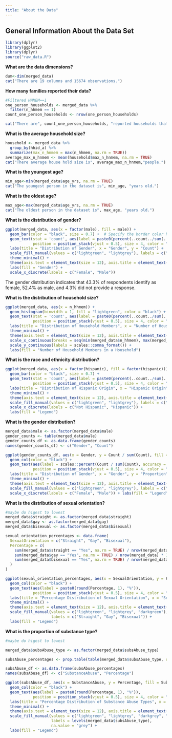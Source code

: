 ```yaml
---
title: "About the Data"
---
```


## General Information About the Data Set

```r
library(dplyr)
library(ggplot2)
library(dplyr)
source("raw_data.R")

```

**What are the data dimensions?**

```r
dum<-dim(merged_data)
cat("There are 19 columns and 15674 observations.")
```

**How many families reported their data?**

```r
#Filtered HHMEM==1 
one_person_households <- merged_data %>%
  filter(n_hhmem == 1)
count_one_person_households <- nrow(one_person_households)

cat("There are", count_one_person_households, "reported households that have 1 person.")
```

**What is the average household size?**

```r

household <- merged_data %>%
  group_by(hhid_a) %>%
  summarize(max_n_hnmem = max(n_hhmem, na.rm = TRUE))
average_max_n_hnmem <- mean(household$max_n_hnmem, na.rm = TRUE)
cat("There average house hold size is", average_max_n_hnmem,"people.")

```

**What is the youngest age?**

```r
min_age<-min(merged_data$age_yrs, na.rm = TRUE)
cat("The youngest person in the dataset is", min_age, "years old.")
```

**What is the oldest age?**

```r
max_age<-max(merged_data$age_yrs, na.rm = TRUE)
cat("The oldest person in the dataset is", max_age, "years old.")
```

**What is the distribution of gender?**

```r

ggplot(merged_data, aes(x = factor(male), fill = male)) +
  geom_bar(color = "black", size = 0.7) +  # Specify the border color here
  geom_text(stat = 'count', aes(label = paste0(percent(..count../sum(..count..), accuracy = 0.1))),
            position = position_stack(vjust = 0.5), size = 4, color = "black") +
  labs(title = "Distribution of Gender", x = "Gender", y = "Count") +
  scale_fill_manual(values = c("lightgreen", "lightgrey"), labels = c("Female", "Male"), name = "Gender") +
  theme_minimal() +
  theme(axis.text = element_text(size = 12), axis.title = element_text(size = 14, face = "bold"), plot.title = element_text(size = 16, face = "bold")) +
  labs(fill = "Gender") +
  scale_x_discrete(labels = c("Female", "Male"))
```

The gender distribution indicates that 43.3% of respondents identify as female, 52.4% as male, and 4.3% did not provide a response.

**What is the distribution of household size?**

```r

ggplot(merged_data, aes(x = n_hhmem)) +
  geom_histogram(binwidth = 1, fill = "lightgreen", color = "black") +  # Specify the border color here
  geom_text(stat = 'count', aes(label = paste0(percent(..count../sum(..count..), accuracy = 0.1))),
            position = position_stack(vjust = 0.5), size = 4, color = "black") +
  labs(title = "Distribution of Household Members", x = "Number of Household Members", y = "Count") +
  theme_minimal() +
  theme(axis.text = element_text(size = 12), axis.title = element_text(size = 14, face = "bold"), plot.title = element_text(size = 16, face = "bold")) +
  scale_x_continuous(breaks = seq(min(merged_data$n_hhmem), max(merged_data$n_hhmem), by = 1)) +
  scale_y_continuous(labels = scales::comma_format()) +
  labs(fill = "Number of Household Members in a Household")

```

**What is the race and ethnicity distribution?**

```r
ggplot(merged_data, aes(x = factor(hispanic), fill = factor(hispanic))) +
  geom_bar(color = "black", size = 0.7) +  
  geom_text(stat = 'count', aes(label = paste0(percent(..count../sum(..count..), accuracy = 0.1))),
            position = position_stack(vjust = 0.5), size = 4, color = "black") +
  labs(title = "Distribution of Hispanic Origin", x = "Hispanic Origin", y = "Count") +
  theme_minimal() +
  theme(axis.text = element_text(size = 12), axis.title = element_text(size = 14, face = "bold"), plot.title = element_text(size = 16, face = "bold")) +
  scale_fill_manual(values = c("lightgreen", "lightgrey"), labels = c("Not Hispanic", "Hispanic")) +
  scale_x_discrete(labels = c("Not Hispanic", "Hispanic")) +
  labs(fill = "Legend")
```

**What is the gender distribution?**

```r

merged_data$male <- as.factor(merged_data$male)
gender_counts <- table(merged_data$male)
gender_counts_df <- as.data.frame(gender_counts)
names(gender_counts_df) <- c("Gender", "Count")

ggplot(gender_counts_df, aes(x = Gender, y = Count / sum(Count), fill = Gender)) +
  geom_col(color = "black") +
  geom_text(aes(label = scales::percent(Count / sum(Count), accuracy = 0.1)),
            position = position_stack(vjust = 0.5), size = 4, color = "black") +
  labs(title = "Distribution of Gender", x = "Gender", y = "Proportion") +
  theme_minimal() +
  theme(axis.text = element_text(size = 12), axis.title = element_text(size = 14, face = "bold"), plot.title = element_text(size = 16, face = "bold")) +
  scale_fill_manual(values = c("lightgreen", "lightgrey"), labels = c("Female", "Male")) +
  scale_x_discrete(labels = c("Female", "Male")) + labs(fill = "Legend")
```

**What is the distribution of sexual orientation?**

```r

#maybe do higest to lowest
merged_data$straight <- as.factor(merged_data$straight)
merged_data$gay <- as.factor(merged_data$gay)
merged_data$bisexual <- as.factor(merged_data$bisexual)

sexual_orientation_percentages <- data.frame(
  SexualOrientation = c("Straight", "Gay", "Bisexual"),
  Percentage = c(
    sum(merged_data$straight == "Yes", na.rm = TRUE) / nrow(merged_data) * 100,
    sum(merged_data$gay == "Yes", na.rm = TRUE) / nrow(merged_data) * 100,
    sum(merged_data$bisexual == "Yes", na.rm = TRUE) / nrow(merged_data) * 100
  )
)

ggplot(sexual_orientation_percentages, aes(x = SexualOrientation, y = Percentage, fill = SexualOrientation)) +
  geom_col(color = "black") +
  geom_text(aes(label = paste0(round(Percentage, 1), "%")),
            position = position_stack(vjust = 0.5), size = 4, color = "black") +
  labs(title = "Percentage Distribution of Sexual Orientation", x = "Sexual Orientation", y = "Percentage") +
  theme_minimal() +
  theme(axis.text = element_text(size = 12), axis.title = element_text(size = 14, face = "bold"), plot.title = element_text(size = 16, face = "bold")) +
  scale_fill_manual(values = c("lightgreen", "lightgrey", "darkgreen"),
                    labels = c("Straight", "Gay", "Bisexual")) +
  labs(fill = "Legend")
```

**What is the proportion of substance type?**

```r

#maybe do higest to lowest

merged_data$subsAbuse_type <- as.factor(merged_data$subsAbuse_type)

subsAbuse_percentages <- prop.table(table(merged_data$subsAbuse_type, useNA = "always")) * 100

subsAbuse_df <- as.data.frame(subsAbuse_percentages)
names(subsAbuse_df) <- c("SubstanceAbuse", "Percentage")

ggplot(subsAbuse_df, aes(x = SubstanceAbuse, y = Percentage, fill = SubstanceAbuse)) +
  geom_col(color = "black") +
  geom_text(aes(label = paste0(round(Percentage, 1), "%")),
            position = position_stack(vjust = 0.5), size = 4, color = "black") +
  labs(title = "Percentage Distribution of Substance Abuse Types", x = "Substance Abuse Type", y = "Percentage") +
  theme_minimal() +
  theme(axis.text = element_text(size = 12), axis.title = element_text(size = 14, face = "bold"), plot.title = element_text(size = 16, face = "bold")) +
  scale_fill_manual(values = c("lightgreen", "lightgrey", "darkgrey", "darkgreen", "lightyellow"),
                    labels = levels(merged_data$subsAbuse_type),
                    na.value = "grey") +
  labs(fill = "Legend")
```
